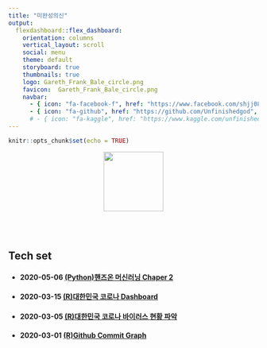 ```yaml
---
title: "미완성의신"
output: 
  flexdashboard::flex_dashboard:
    orientation: columns
    vertical_layout: scroll
    social: menu
    theme: default
    storyboard: true
    thumbnails: true
    logo: Gareth_Frank_Bale_circle.png
    favicon:  Gareth_Frank_Bale_circle.png
    navbar:
      - { icon: "fa-facebook-f", href: "https://www.facebook.com/shjj08", align: right }
      - { icon: "fa-github", href: "https://github.com/Unfinishedgod", align: right }   
      # - { icon: "fa-kaggle", href: "https://www.kaggle.com/unfinishedgod", align: right }
---
```



```r
knitr::opts_chunk$set(echo = TRUE)
```

<style>
.navbar {
  background-color:#24292e;
  border-color:white;
}
.navbar-brand {
color:white!important;
}
</style>

<style type="text/css">

.chart-title {  /* chart_title  */
   font-size: 30px
</style>




<head>
<script type="text/javascript">
(function(i,s,o,g,r,a,m) {i['GoogleAnalyticsObject']=r;i[r]=i[r]||function() {
(i[r].q=i[r].q||[]).push(arguments)},i[r].l=1*new Date();a=s.createElement(o),
m=s.getElementsByTagName(o)[0];a.async=1;a.src=g;m.parentNode.insertBefore(a,m)
})(window,document,'script','//www.google-analytics.com/analytics.js','ga');

ga('create', 'UA-145407326-3', 'auto');
ga('send', 'pageview');

<meta name="google-site-verification" content="T-jgE28abL3vl7UecFzARwl7_S3qC_ppH4TxxFwQcjs" />

</script>
</head>


<p align="center">
  <img src="Gareth_Frank_Bale_circle_index.png" width="120" height="120"> <br>
</p>


<br>
<br>




<div class = "row">
  <div class = "col-md-4">
 

  </div>
  <div class = "col-md-6">




## Tech set

- #### 2020-05-06 [(Python)핸즈온 머신러닝 Chaper 2](docs/python/handson_ml_chapter2.html)
- #### 2020-03-15 [(R)대한민국 코로나 Dashboard](docs/flexdashboard_shiny/flexdashboard_shiny.html)
- #### 2020-03-05 [(R)대한민국 코로나 바이러스 현황 파악](docs/corona/corona.html)
- #### 2020-03-01 [(R)Github Commit Graph](docs/git_commit_vis/gg_vis.html)

<br>


<br>
  </div>
  
  <div class = "col-md-2">
 
  </div>
</div>